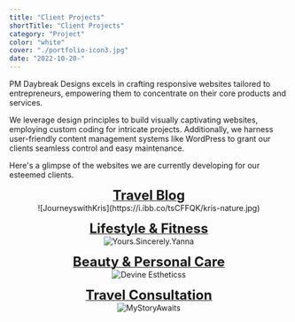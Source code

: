 ```yaml
---
title: "Client Projects"
shortTitle: "Client Projects"
category: "Project"
color: "white"
cover: "./portfolio-icon3.jpg"
date: "2022-10-20-"
---
```


PM Daybreak Designs excels in crafting responsive websites tailored to entrepreneurs, empowering them to concentrate on their core products and services.  <br />

We leverage design principles to build visually captivating websites, employing custom coding for intricate projects. Additionally, we harness user-friendly content management systems like WordPress to grant our clients seamless control and easy maintenance.

Here's a glimpse of the websites we are currently developing for our esteemed clients.

<div align="center">
<a href="https://paul-matthew.github.io/JourneyswithKris/"><figcaption align="center"><b><font size="5">Travel Blog</font></b></figcaption></a>
![JourneyswithKris](https://i.ibb.co/tsCFFQK/kris-nature.jpg)

<a href="https://paul-matthew.github.io/Yanna-Portfolio/"><figcaption align="center"><b><font size="5">Lifestyle & Fitness</font></b></figcaption></a>
![Yours.Sincerely.Yanna](https://i.ibb.co/1JH6r44/night-yanna.jpg)

<a href="https://paul-matthew.github.io/DevineEstheticss/"><figcaption align="center"><b><font size="5">Beauty & Personal Care</font></b></figcaption></a>
![Devine Estheticss](https://tinyurl.com/bdepzsfu)

<a href="https://mystoryawaits.com"><figcaption align="center"><b><font size="5">Travel Consultation</font></b></figcaption></a>
![MyStoryAwaits](https://tinyurl.com/4p84t7tj)
</div>